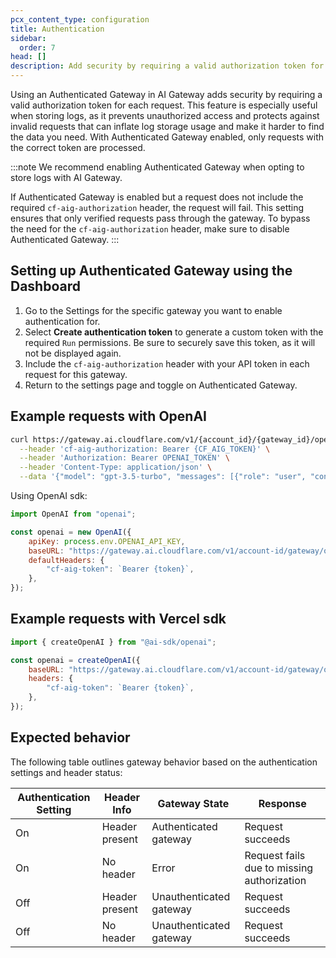 ```yaml
---
pcx_content_type: configuration
title: Authentication
sidebar:
  order: 7
head: []
description: Add security by requiring a valid authorization token for each request.
---
```


Using an Authenticated Gateway in AI Gateway adds security by requiring a valid authorization token for each request. This feature is especially useful when storing logs, as it prevents unauthorized access and protects against invalid requests that can inflate log storage usage and make it harder to find the data you need. With Authenticated Gateway enabled, only requests with the correct token are processed.

:::note
We recommend enabling Authenticated Gateway when opting to store logs with AI Gateway.

If Authenticated Gateway is enabled but a request does not include the required `cf-aig-authorization` header, the request will fail. This setting ensures that only verified requests pass through the gateway. To bypass the need for the `cf-aig-authorization` header, make sure to disable Authenticated Gateway.
:::

## Setting up Authenticated Gateway using the Dashboard

1. Go to the Settings for the specific gateway you want to enable authentication for.
2. Select **Create authentication token** to generate a custom token with the required `Run` permissions. Be sure to securely save this token, as it will not be displayed again.
3. Include the `cf-aig-authorization` header with your API token in each request for this gateway.
4. Return to the settings page and toggle on Authenticated Gateway.

## Example requests with OpenAI

```bash
curl https://gateway.ai.cloudflare.com/v1/{account_id}/{gateway_id}/openai/chat/completions \
  --header 'cf-aig-authorization: Bearer {CF_AIG_TOKEN}' \
  --header 'Authorization: Bearer OPENAI_TOKEN' \
  --header 'Content-Type: application/json' \
  --data '{"model": "gpt-3.5-turbo", "messages": [{"role": "user", "content": "What is Cloudflare?"}]}'
```

Using OpenAI sdk:

```javascript
import OpenAI from "openai";

const openai = new OpenAI({
	apiKey: process.env.OPENAI_API_KEY,
	baseURL: "https://gateway.ai.cloudflare.com/v1/account-id/gateway/openai",
	defaultHeaders: {
		"cf-aig-token": `Bearer {token}`,
	},
});
```

## Example requests with Vercel sdk

```javascript
import { createOpenAI } from "@ai-sdk/openai";

const openai = createOpenAI({
	baseURL: "https://gateway.ai.cloudflare.com/v1/account-id/gateway/openai",
	headers: {
		"cf-aig-token": `Bearer {token}`,
	},
});
```

## Expected behavior

The following table outlines gateway behavior based on the authentication settings and header status:

| Authentication Setting | Header Info    | Gateway State           | Response                                   |
| ---------------------- | -------------- | ----------------------- | ------------------------------------------ |
| On                     | Header present | Authenticated gateway   | Request succeeds                           |
| On                     | No header      | Error                   | Request fails due to missing authorization |
| Off                    | Header present | Unauthenticated gateway | Request succeeds                           |
| Off                    | No header      | Unauthenticated gateway | Request succeeds                           |
